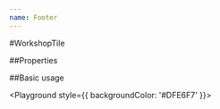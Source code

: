 ```yaml
---
name: Footer
---
```



#WorkshopTile

##Properties

<PropsTable of={Footer} />

##Basic usage

<Playground style={{ backgroundColor: '#DFE6F7' }}>
  <Footer
    copyright="Copyright 2018 AEXOL/Slothking/Graphqleditor.com"
    logo="LOGO"
    backgroundColor="black"
    FooterColumnsTxt={{
      objects: [
        {
          objects: [
            { name: 'Services', link: 'http://google.pl' },
            { name: 'Roadmap', link: 'http://google.pl' },
            { name: 'Slack Community', link: 'http://google.pl' },
            { name: 'GraphQL Blog', link: 'http://google.pl' },
            { name: 'GraphQL Editor', link: 'http://google.pl' },
            { name: 'Docs', link: 'http://google.pl' }
          ]
        },
        {
          title: 'Examples',
          objects: [
            {
              name: 'GraphQL Example #1: Fake Twitter',
              link: 'http://google.pl'
            },
            {
              name: 'GraphQL Example #2: Library of books',
              link: 'http://google.pl'
            },
            { name: 'GraphQL Example #3: eCommerce', link: 'http://google.pl' }
          ]
        },
        {
          title: 'From The Blog',
          objects: [
            {
              name: 'GraphQL Tutorial - Schemas and types part 2',
              link: 'http://google.pl'
            },
            {
              name: 'Code Academy - How to visualize your GraphQL schema?',
              link: 'http://google.pl'
            },
            {
              name: 'Code Academy - Low-code development ',
              link: 'http://google.pl'
            },
            {
              name: 'Code Academy - Create Fake Backend with GraphQL Editor',
              link: 'http://google.pl'
            },
            {
              name: 'Code academy - backend developmen',
              link: 'http://google.pl'
            }
          ]
        }
      ]
    }}
  />
</Playground>
